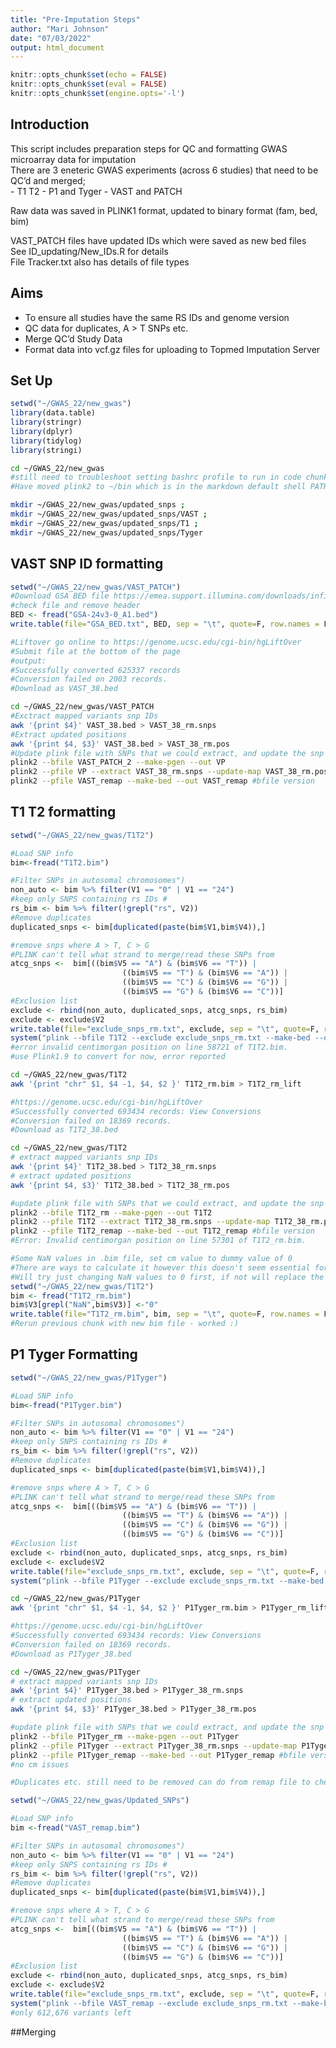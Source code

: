 ```yaml
---
title: "Pre-Imputation Steps"
author: "Mari Johnson"
date: "07/03/2022"
output: html_document
---
```


```r
knitr::opts_chunk$set(echo = FALSE)
knitr::opts_chunk$set(eval = FALSE)
knitr::opts_chunk$set(engine.opts='-l')
```

## Introduction 

This script includes preparation steps for QC and formatting GWAS microarray data for imputation\
There are 3 eneteric GWAS experiments (across 6 studies) that need to be QC'd and merged;\
- T1 T2
- P1 and Tyger
- VAST and PATCH

Raw data was saved in PLINK1 format, updated to binary format (fam, bed, bim)

VAST_PATCH files have updated IDs which were saved as new bed files\
See ID_updating/New_IDs.R for details\
File Tracker.txt also has details of file types\

## Aims 

- To ensure all studies have the same RS IDs and genome version
- QC data for duplicates, A > T SNPs etc.
- Merge QC'd Study Data
- Format data into vcf.gz files for uploading to Topmed Imputation Server

## Set Up 

```r
setwd("~/GWAS_22/new_gwas")
library(data.table)
library(stringr)
library(dplyr)
library(tidylog)
library(stringi)
```
```bash
cd ~/GWAS_22/new_gwas
#still need to troubleshoot setting bashrc profile to run in code chunks engine opts - l didn't work,
#Have moved plink2 to ~/bin which is in the markdown default shell PATH
```

```bash
mkdir ~/GWAS_22/new_gwas/updated_snps ;
mkdir ~/GWAS_22/new_gwas/updated_snps/VAST ;
mkdir ~/GWAS_22/new_gwas/updated_snps/T1 ;
mkdir ~/GWAS_22/new_gwas/updated_snps/Tyger
```

## VAST SNP ID formatting

```r
setwd("~/GWAS_22/new_gwas/VAST_PATCH")
#Download GSA BED file https://emea.support.illumina.com/downloads/infinium-global-screening-array-v3-0-support-files.htm
#check file and remove header
BED <- fread("GSA-24v3-0_A1.bed")  
write.table(file="GSA_BED.txt", BED, sep = "\t", quote=F, row.names = F, col.names = F)

#Liftover go online to https://genome.ucsc.edu/cgi-bin/hgLiftOver
#Submit file at the bottom of the page
#output:
#Successfully converted 625337 records
#Conversion failed on 2003 records.
#Download as VAST_38.bed
```

```bash

cd ~/GWAS_22/new_gwas/VAST_PATCH
#Exctract mapped variants snp IDs
awk '{print $4}' VAST_38.bed > VAST_38_rm.snps
#Extract updated positions
awk '{print $4, $3}' VAST_38.bed > VAST_38_rm.pos
#Update plink file with SNPs that we could extract, and update the snp coordinates using update map function
plink2 --bfile VAST_PATCH_2 --make-pgen --out VP
plink2 --pfile VP --extract VAST_38_rm.snps --update-map VAST_38_rm.pos --sort-vars --make-pgen --out VAST_remap
plink2 --pfile VAST_remap --make-bed --out VAST_remap #bfile version
```
## T1 T2 formatting

```r
setwd("~/GWAS_22/new_gwas/T1T2")

#Load SNP info
bim<-fread("T1T2.bim")

#Filter SNPs in autosomal chromosomes")
non_auto <- bim %>% filter(V1 == "0" | V1 == "24")
#keep only SNPS containing rs IDs #
rs_bim <- bim %>% filter(!grepl("rs", V2))
#Remove duplicates 
duplicated_snps <- bim[duplicated(paste(bim$V1,bim$V4)),]

#remove snps where A > T, C > G
#PLINK can't tell what strand to merge/read these SNPs from
atcg_snps <-  bim[((bim$V5 == "A") & (bim$V6 == "T")) |
                         ((bim$V5 == "T") & (bim$V6 == "A")) |
                         ((bim$V5 == "C") & (bim$V6 == "G")) |
                         ((bim$V5 == "G") & (bim$V6 == "C"))]
#Exclusion list
exclude <- rbind(non_auto, duplicated_snps, atcg_snps, rs_bim)
exclude <- exclude$V2
write.table(file="exclude_snps_rm.txt", exclude, sep = "\t", quote=F, row.names = F, col.names = F)
system("plink --bfile T1T2 --exclude exclude_snps_rm.txt --make-bed --out T1T2_rm")
#error invalid centimorgan position on line 58721 of T1T2.bim.
#use Plink1.9 to convert for now, error reported
```


```bash
cd ~/GWAS_22/new_gwas/T1T2
awk '{print "chr" $1, $4 -1, $4, $2 }' T1T2_rm.bim > T1T2_rm_lift

#https://genome.ucsc.edu/cgi-bin/hgLiftOver
#Successfully converted 693434 records: View Conversions
#Conversion failed on 18369 records.
#Download as T1T2_38.bed
```


```bash
cd ~/GWAS_22/new_gwas/T1T2
# extract mapped variants snp IDs
awk '{print $4}' T1T2_38.bed > T1T2_38_rm.snps
# extract updated positions
awk '{print $4, $3}' T1T2_38.bed > T1T2_38_rm.pos

#update plink file with SNPs that we could extract, and update the snp coordinates using update map function
plink2 --bfile T1T2_rm --make-pgen --out T1T2
plink2 --pfile T1T2 --extract T1T2_38_rm.snps --update-map T1T2_38_rm.pos --sort-vars --make-pgen --out T1T2_remap
plink2 --pfile T1T2_remap --make-bed --out T1T2_remap #bfile version
#Error: Invalid centimorgan position on line 57301 of T1T2_rm.bim.

```

```r
#Some NaN values in .bim file, set cm value to dummy value of 0
#There are ways to calculate it however this doesn't seem essential for now
#Will try just changing NaN values to 0 first, if not will replace the whole col with 0's
setwd("~/GWAS_22/new_gwas/T1T2")
bim <- fread("T1T2_rm.bim")
bim$V3[grepl("NaN",bim$V3)] <-"0"
write.table(file="T1T2_rm.bim", bim, sep = "\t", quote=F, row.names = F, col.names = F)
#Rerun previous chunk with new bim file - worked :)
```

## P1 Tyger Formatting

```r
setwd("~/GWAS_22/new_gwas/P1Tyger")

#Load SNP info
bim<-fread("P1Tyger.bim")

#Filter SNPs in autosomal chromosomes")
non_auto <- bim %>% filter(V1 == "0" | V1 == "24")
#keep only SNPS containing rs IDs #
rs_bim <- bim %>% filter(!grepl("rs", V2))
#Remove duplicates 
duplicated_snps <- bim[duplicated(paste(bim$V1,bim$V4)),]

#remove snps where A > T, C > G
#PLINK can't tell what strand to merge/read these SNPs from
atcg_snps <-  bim[((bim$V5 == "A") & (bim$V6 == "T")) |
                         ((bim$V5 == "T") & (bim$V6 == "A")) |
                         ((bim$V5 == "C") & (bim$V6 == "G")) |
                         ((bim$V5 == "G") & (bim$V6 == "C"))]
#Exclusion list
exclude <- rbind(non_auto, duplicated_snps, atcg_snps, rs_bim)
exclude <- exclude$V2
write.table(file="exclude_snps_rm.txt", exclude, sep = "\t", quote=F, row.names = F, col.names = F)
system("plink --bfile P1Tyger --exclude exclude_snps_rm.txt --make-bed --out P1Tyger_rm")

```


```bash
cd ~/GWAS_22/new_gwas/P1Tyger
awk '{print "chr" $1, $4 -1, $4, $2 }' P1Tyger_rm.bim > P1Tyger_rm_lift

#https://genome.ucsc.edu/cgi-bin/hgLiftOver
#Successfully converted 693434 records: View Conversions
#Conversion failed on 18369 records.
#Download as P1Tyger_38.bed
```


```bash
cd ~/GWAS_22/new_gwas/P1Tyger
# extract mapped variants snp IDs
awk '{print $4}' P1Tyger_38.bed > P1Tyger_38_rm.snps
# extract updated positions
awk '{print $4, $3}' P1Tyger_38.bed > P1Tyger_38_rm.pos

#update plink file with SNPs that we could extract, and update the snp coordinates using update map function
plink2 --bfile P1Tyger_rm --make-pgen --out P1Tyger
plink2 --pfile P1Tyger --extract P1Tyger_38_rm.snps --update-map P1Tyger_38_rm.pos --sort-vars --make-pgen --out P1Tyger_remap
plink2 --pfile P1Tyger_remap --make-bed --out P1Tyger_remap #bfile version
#no cm issues
```

```r
#Duplicates etc. still need to be removed can do from remap file to check for now

setwd("~/GWAS_22/new_gwas/Updated_SNPs")

#Load SNP info
bim <-fread("VAST_remap.bim")

#Filter SNPs in autosomal chromosomes")
non_auto <- bim %>% filter(V1 == "0" | V1 == "24")
#keep only SNPS containing rs IDs #
rs_bim <- bim %>% filter(!grepl("rs", V2))
#Remove duplicates 
duplicated_snps <- bim[duplicated(paste(bim$V1,bim$V4)),]

#remove snps where A > T, C > G
#PLINK can't tell what strand to merge/read these SNPs from
atcg_snps <-  bim[((bim$V5 == "A") & (bim$V6 == "T")) |
                         ((bim$V5 == "T") & (bim$V6 == "A")) |
                         ((bim$V5 == "C") & (bim$V6 == "G")) |
                         ((bim$V5 == "G") & (bim$V6 == "C"))]
#Exclusion list
exclude <- rbind(non_auto, duplicated_snps, atcg_snps, rs_bim)
exclude <- exclude$V2
write.table(file="exclude_snps_rm.txt", exclude, sep = "\t", quote=F, row.names = F, col.names = F)
system("plink --bfile VAST_remap --exclude exclude_snps_rm.txt --make-bed --out VAST_remap")
#only 612,676 variants left
```

##Merging

